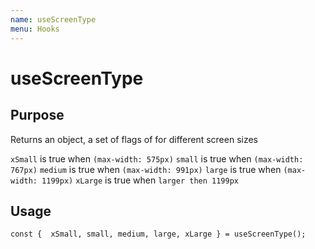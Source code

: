 ```yaml
---
name: useScreenType
menu: Hooks
---
```


# useScreenType

## Purpose

Returns an object, a set of flags of for different screen sizes

`xSmall` is true when `(max-width: 575px)`
`small` is true when `(max-width: 767px)`
`medium` is true when `(max-width: 991px)`
`large` is true when `(max-width: 1199px)`
`xLarge` is true when `larger then 1199px`

## Usage

```
const {  xSmall, small, medium, large, xLarge } = useScreenType();
```
